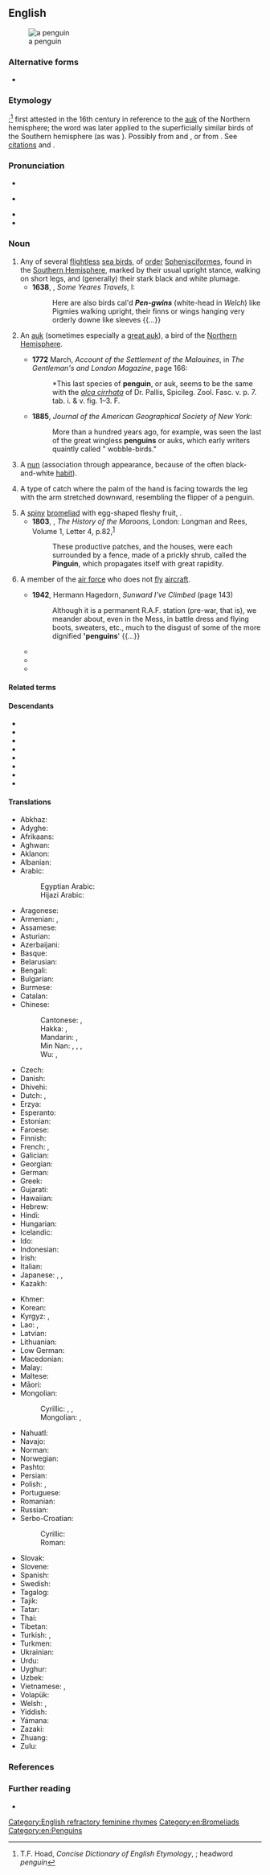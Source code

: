 ==English==
{{wikipedia}}
[[Image:SGI-2016-South Georgia (Fortuna Bay)–King penguin (Aptenodytes patagonicus) 04.jpg|thumb|a penguin]]

===Alternative forms===
* {{l|en|pinguin}} {{qualifier|obsolete}}

===Etymology===
{{unk|en}};<ref>T.F. Hoad, ''Concise Dictionary of English Etymology'', {{ISBN|978-0-19-283098-2}}; headword ''penguin''</ref> first attested in the 16th century in reference to the [[auk]] of the Northern hemisphere; the word was later applied to the superficially similar birds of the Southern hemisphere (as was {{m|en|woggin}}). Possibly from {{der|en|cy|pen||head}} and {{m|cy|gwyn||white}}, or from {{der|en|la|pinguis||fat}}. See [[Citations:penguin|citations]] and {{w|Penguin#Etymology|the Wikipedia page}}.

===Pronunciation===
* {{IPA|en|/ˈpɛŋɡwɪn/}}
* {{a|pin-pen|Canada}} {{IPA|en|/ˈpɪŋɡwɪn/}}
* {{audio|en|en-us-penguin.ogg|Audio (US)}}
* {{rhymes|en|ɛŋɡwɪn|ɪŋɡwɪn|s=2}}

===Noun===
{{en-noun}}

# Any of several [[flightless]] [[sea bird]]s, of [[order]] [[Sphenisciformes]], found in the [[Southern Hemisphere]], marked by their usual upright stance, walking on short legs, and (generally) their stark black and white plumage. {{defdate|from 16th c.}}
#* '''1638''', {{w|Thomas Herbert}}, ''Some Yeares Travels'', I:
#*: Here are also birds cal'd '''''Pen-gwins''''' (white-head in ''Welch'') like Pigmies walking upright, their finns or wings hanging very orderly downe like sleeves {{...}}
# {{lb|en|obsolete|or|historical}} An [[auk]] (sometimes especially a [[great auk]]), a bird of the [[Northern Hemisphere]].
#* '''1772''' March, ''Account of the Settlement of the Malouines'', in ''The Gentleman's and London Magazine'', page 166:
#*: *This last species of '''penguin''', or auk, seems to be the same with the ''[[:w:Tufted puffin|alca cirrhata]]'' of Dr. Pallis, Spicileg. Zool. Fasc. v. p. 7. tab. i. & v. fig. 1–3. F.
#* '''1885''', ''Journal of the American Geographical Society of New York'':
#*: More than a hundred years ago, for example, was seen the last of the great wingless '''penguins''' or auks, which early writers quaintly called " wobble-birds."
# {{lb|en|slang}} A [[nun]] (association through appearance, because of the often black-and-white [[habit]]).
# {{lb|en|juggling}} A type of catch where the palm of the hand is facing towards the leg with the arm stretched downward, resembling the flipper of a penguin.
# A [[spiny]] [[bromeliad]] with egg-shaped fleshy fruit, {{taxlink|Bromelia pinguin|species}}.
#* '''1803''', {{w|Robert Charles Dallas}}, ''The History of the Maroons'', London: Longman and Rees, Volume 1, Letter 4, p.{{nbsp}}82,<sup>[https://archive.org/details/cihm_44228]</sup>
#*: These productive patches, and the houses, were each surrounded by a fence, made of a prickly shrub, called the '''Pinguin''', which propagates itself with great rapidity.
# {{lb|en|UK|military|slang}} A member of the [[air force]] who does not [[fly]] [[aircraft]].
#* '''1942''', Hermann Hagedorn, ''Sunward I've Climbed'' (page 143)
#*: Although it is a permanent R.A.F. station (pre-war, that is), we meander about, even in the Mess, in battle dress and flying boots, sweaters, etc., much to the disgust of some of the more dignified ''''penguins'''' {{...}}
#* {{quote-book|en|url=https://archive.org/details/invasionswithout0000berg/page/n15/mode/2up?q=%22penguin%22|page=xi|title=Invasions without tears: the story of Canada's top-scoring Spitfire wing in Europe during the Second World War|isbn=9780394222776|lccn=94189547|author=Monty Berger|year=1994|passage=Notwithstanding his elevated status as the wing’s Senior Intelligence Officer, Monty, too, was a “'''penguin''',” equal in that respect to an armament assistant, airframe mechanic, pigeon loftsman or any of the seventy-odd ground trades listed by the Royal Canadian Air Force at the war’s end.}}
#* {{quote-book|en|url=https://www.google.com/books/edition/In_the_Company_of_Women/LurcDAAAQBAJ?hl=en&gbpv=1&dq=%22a%20penguin%22%20air%20force&pg=PT55&printsec=frontcover&bsq=%22a%20penguin%22%20air%20force|title=In the Company of Women|author=Kate Christie|publisher=Bella Books|isbn=9781594937972|oclc=1025342370|date=2015-06-01|passage=She may have been a “'''penguin'''”—an Air Force service member who didn't fly—but it sure beat being at home, as Brady had pointed out.}}
#* {{quote-book|en|url=https://books.google.com/books?id=Kxq7DwAAQBAJ&newbks=1&newbks_redir=0&lpg=PA46&dq=%22penguins%22%20ground%20air%20force&pg=PA46#v=onepage&q=%22penguins%22%20ground%20air%20force&f=false|title=An Adventure in Education: The Autobiography of an Accidental Career in Education|author=Derek Esp|publisher=Troubador Publishing Ltd|isbn=9781838590048|oclc=1091699582|date=2019-11-05|page=46|passage=This was to be my home for three months where ground officer cadets, referred to colloquially as ‘'''penguins'''’ were trained.}}

====Related terms====
{{rel4|en
|Adelie penguin
|African penguin
|Chatham Island penguin
|chinstrap penguin
|crested penguin
|emperor penguin
|erect-crested penguin
|fairy penguin
|Fiordland penguin
|Galapagos penguin
|gentoo penguin
|Humboldt penguin
|jackass penguin
|king penguin
|little penguin
|macaroni penguin
|Magellanic penguin
|penguinery
|penguinry
|penguin trainer
|Ridgen's penguin
|rockhopper penguin
|royal penguin
|Snares penguin
|white-flippered penguin
|yellow-eyed penguin
}}

====Descendants====
{{top3}}
* {{desc|as|পেঙ্গুইন|bor=1}}
* {{desc|my|ပင်ဂွင်|bor=1}}
* {{desc|haw|penekuina|bor=1}}
* {{desc|ja|ペンギン|tr=pengin|bor=1}}
* {{desc|km|ភេនឃ្វីន|bor=1}}
* {{desc|ko|펭귄|bor=1}}
* {{desc|th|เพนกวิน|bor=1}}
* {{desc|cy|pengwin|bor=1}}
{{bottom}}

====Translations====
{{trans-top|flightless sea bird}}
* Abkhaz: {{t-needed|ab}}
* Adyghe: {{t-needed|ady|}}
* Afrikaans: {{t+|af|pikkewyn}}
* Aghwan: {{t-needed|xag|}}
* Aklanon: {{t-needed|akl|}}
* Albanian: {{t+|sq|pinguin|m}}
* Arabic: {{t|ar|بِطْرِيق|m}}
*: Egyptian Arabic: {{t|arz|بطريق|m|tr=baṭrīq|sc=Arab}}
*: Hijazi Arabic: {{t|acw|بَطْريق|m|tr=baṭrīg|sc=Arab}}
* Aragonese: {{t|an|pingüino|m}}
* Armenian: {{t+|hy|պինգվին}}, {{t+|hy|անթեւուկ}}
* Assamese: {{t|as|পেঙ্গুইন}}
* Asturian: {{t|ast|pingüín|m}}
* Azerbaijani: {{t+|az|pinqvin}}
* Basque: {{t+|eu|pinguino}}
* Belarusian: {{t|be|пінгві́н|m}}
* Bengali: {{t|bn|পেঙ্গুইন}}
* Bulgarian: {{t+|bg|пингви́н|m}}
* Burmese: {{t+|my|ပင်ဂွင်}}
* Catalan: {{t+|ca|pingüí|m}}
* Chinese:
*: Cantonese: {{t|yue|企鵝|sc=Hani}}, {{t|yue|企鹅|tr=kei5 ngo4|sc=Hani}}
*: Hakka: {{t|hak|企鵝|sc=Hani}}, {{t|hak|企鹅|tr=khî-ngò|sc=Hani}}
*: Mandarin: {{t+|cmn|企鵝|sc=Hani}}, {{t+|cmn|企鹅|tr=qǐ'é|sc=Hani}}
*: Min Nan: {{t+|nan|徛鵝|sc=Hani}}, {{t|nan|徛鹅|tr=khiā-gô|sc=Hani}}, {{t|nan|企鵝|sc=Hani}}, {{t|nan|企鹅|tr=khì-gô|sc=Hani}}
*: Wu: {{t|wuu|企鵝}}, {{t|wuu|企鹅|tr=qi ngu}}
* Czech: {{t+|cs|tučňák|m}}
* Danish: {{t+|da|pingvin}}
* Dhivehi: {{t|dv|ޕެންގުއިން}}
* Dutch: {{t+|nl|pinguïn|m}}, {{t+|nl|vetgans|f}}
* Erzya: {{t|myv|эймацей}}
* Esperanto: {{t+|eo|pingveno}}
* Estonian: {{t+|et|pingviin}}
* Faroese: {{t|fo|pingvin|f}}
* Finnish: {{t+|fi|pingviini}}
* French: {{t+|fr|manchot|m}}, {{t+|fr|pingouin|m}} {{qualifier|informal}}
* Galician: {{t+|gl|pingüín|m}}
* Georgian: {{t|ka|პინგვინი|sc=Geor}}
* German: {{t+|de|Pinguin|m}}
* Greek: {{t+|el|πιγκουίνος|m}}
* Gujarati: {{t|gu|પેંગ્વિન|sc=Gujr}}
* Hawaiian: {{t|haw|manu-hele-kū}}
* Hebrew: {{t+|he|פִּינְגְּוִין|m|tr=pingvín}}
* Hindi: {{t|hi|पेंगुइन}}
* Hungarian: {{t+|hu|pingvin}}
* Icelandic: {{t+|is|mörgæs|f}}
* Ido: {{t+|io|pinguino}}
* Indonesian: {{t|id|pinguin}}
* Irish: {{t|ga|piongain|f}}
* Italian: {{t+|it|pinguino|m}}
* Japanese: {{t+|ja|ペンギン|tr=pengin}}, {{t|ja|人鳥|tr=じんちょう, jinchō}} {{qual|rare}}, {{t+|ja|企鵝|tr=きが, kiga}}
* Kazakh: {{t|kk|пингвин}}
{{trans-mid}}
* Khmer: {{t|km|ភេនឃ្វីន}}
* Korean: {{t+|ko|펭귄}}
* Kyrgyz: {{t|ky|пингвин}}, {{t|ky|карабат}}
* Lao: {{t|lo|ນົກຄໍກ່ານ}}, {{t|lo|ຫ່ານຢິ່ງຢີ້}}
* Latvian: {{t|lv|pingvīns|m}}
* Lithuanian: {{t+|lt|pingvinas|m}}
* Low German: {{t|nds|Pinguien|m}}
* Macedonian: {{t|mk|пингви́н|m}}
* Malay: {{t|ms|penguin}}
* Maltese: {{t|mt|pengwin|m}}
* Māori: {{t-needed|mi}}
* Mongolian: 
*: Cyrillic: {{t|mn|оцон шувуу}}, {{t|mn|пингвин}},  {{t|mn|явган галуу}} {{qual|China}}
*: Mongolian: {{t|mn|ᠣᠴᠣᠩ ᠰᠢᠪᠠᠭᠤ}}, {{t|mn|ᠶᠠᠪᠠᠭᠠᠨ ᠭᠠᠯᠠᠭᠤ}}
* Nahuatl: {{t|nhn|michtototl}}
* Navajo: {{t|nv|tsídii naʼałkʼaiʼí}}
* Norman: {{t|nrf|pîngouîn|m}}
* Norwegian: {{t|no|pingvin|m}}
* Pashto: {{t|ps|پنګوين|m|tr=pangwín}}
* Persian: {{t+|fa|پنگوئن|tr=pangu'an}}
* Polish: {{t+|pl|pingwin|m}}, {{t|pl|bezlotek|m}}
* Portuguese: {{t+|pt|pinguim|m}}
* Romanian: {{t+|ro|pinguin|m}}
* Russian: {{t+|ru|пингви́н|m}}
* Serbo-Croatian:
*: Cyrillic: {{t|sh|пѝнгвӣн|m}}
*: Roman: {{t+|sh|pìngvīn|m}}
* Slovak: {{t|sk|tučniak|m}}
* Slovene: {{t+|sl|pingvin|m}}
* Spanish: {{t+|es|pingüino|m}}
* Swedish: {{t+|sv|pingvin}}
* Tagalog: {{t|tl|pingguwino}}
* Tajik: {{t|tg|пингвин}}
* Tatar: {{t|tt|пингвин|sc=Cyrl}}
* Thai: {{t|th|เพนกวิน}}
* Tibetan: {{t-needed|bo}}
* Turkish: {{t+|tr|penguen}}, {{t|tr|karabat}}
* Turkmen: {{t|tk|pingwin}}
* Ukrainian: {{t|uk|пінгві́н|m}}
* Urdu: {{t|ur|پنگوئن|tr=penguin}}
* Uyghur: {{t|ug|پىنگېۋىن}}
* Uzbek: {{t+|uz|pingvin}}
* Vietnamese: {{t+|vi|chim cánh cụt}}, {{t|vi|chim cụt cánh}}
* Volapük: {{t|vo|pinguen}}
* Welsh: {{t|cy|pengwin|m}}, {{t|cy|pengwiniaid|m-p}}
* Yiddish: {{t|yi|פּינגווין|m}}
* Yámana: {{t|yag|ŝúŝa}}
* Zazaki: {{t-needed|zza|}}
* Zhuang: {{t|za|gingoz}}
* Zulu: {{t|zu|iphengwini|c5}}
{{trans-bottom}}

===References===
<references/>

===Further reading===
* {{R:Collier's|Penguin}}

[[Category:English refractory feminine rhymes]]
[[Category:en:Bromeliads]]
[[Category:en:Penguins]]